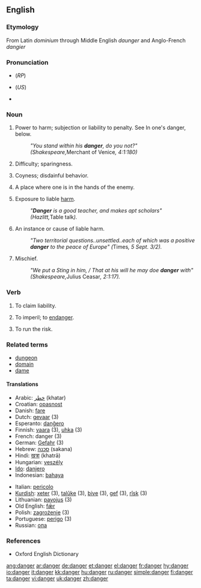 ==English==

===Etymology===
From Latin ''dominium'' through Middle English ''daunger'' and Anglo-French ''dangier''

===Pronunciation===
* {{IPA|/deɪn.ʤə/}} (''RP'')
* {{IPA|ˈdeɪndʒɝ}} (''US'')
* {{audio|en-us-danger.ogg|Audio (US)}}

===Noun===
{{en-noun}}

# {{obsolete}} Power to harm; subjection or liability to penalty. See In one's danger, below.
#:''"You stand within his '''danger''', do you not?" (Shakespeare, ''Merchant of Venice'', 4:1:180)''
# {{obsolete}} Difficulty; sparingness.
# {{obsolete}} Coyness; disdainful behavior.
# {{obsolete}} A place where one is in the hands of the enemy.
# Exposure to liable [[harm]].
#:''"'''Danger''' is a good teacher, and makes apt scholars" (Hazlitt, ''Table talk'').''
# An instance or cause of liable harm.
#:''"Two territorial questions..unsettled..each of which was a positive '''danger''' to the peace of Europe" (''Times'', 5 Sept. 3/2).''
# Mischief.
#:''"We put a Sting in him, / That at his will he may doe '''danger''' with" (Shakespeare, ''Julius Ceasar'', 2:1:17).''

===Verb===
{{en-verb}}

# {{obsolete}} To claim liability.
# {{obsolete}} To imperil; to [[endanger]].
# {{obsolete}} To run the risk.

===Related terms===
*[[dungeon]]
*[[domain]]
*[[dame]]

====Translations====
{{rfc-trans}}
{{top}}
*Arabic: [[خطر]] (khatar)
*Croatian: [[opasnost]]
*Danish: [[fare]]
*Dutch: [[gevaar]] {{n}} (3)
*Esperanto: [[danĝero]]
*Finnish: [[vaara]] (3), [[uhka]] (3)
*French: danger {{m}} (3)
*German: [[Gefahr]] {{f}} (3)
*Hebrew: [[סכנה]] (sakana) {{f}}
*Hindi: [[खत्रा]] (khatrā)
*Hungarian: [[veszély]]
*[[Ido]]: [[danjero]]
*Indonesian: [[bahaya]]
{{mid}}
*Italian: [[pericolo]]
*[[Kurdish]]: [[xeter]] {{f}} (3), [[talûke]] {{f}} (3), [[bive]] {{f}} (3), [[gef]] {{f}} (3), [[rîsk]] {{f}} (3)
*Lithuanian: [[pavojus]] {{m}} (3)
*Old English: [[fær|fǣr]] {{m}}
*Polish: [[zagrożenie]] {{n}} (3)
*Portuguese: [[perigo]] {{m}} (3)
*Russian: [[опа]]
{{bottom}}

===References===
*Oxford English Dictionary

[[ang:danger]]
[[ar:danger]]
[[de:danger]]
[[et:danger]]
[[el:danger]]
[[fr:danger]]
[[hy:danger]]
[[io:danger]]
[[it:danger]]
[[kk:danger]]
[[hu:danger]]
[[ru:danger]]
[[simple:danger]]
[[fi:danger]]
[[ta:danger]]
[[vi:danger]]
[[uk:danger]]
[[zh:danger]]